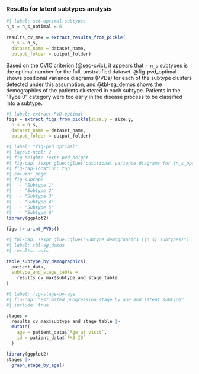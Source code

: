 ### Results for latent subtypes analysis {#sec-latent-subtypes .appendix}

```r
#| label: set-optimal-subtypes
n_s = n_s_optimal = 6

results_cv_max = extract_results_from_pickle(
  n_s = n_s,
  dataset_name = dataset_name,
  output_folder = output_folder)
```

Based on the CVIC criterion (@sec-cvic), it appears that `r n_s` subtypes is the optimal number for the full, unstratified dataset.
@fig-pvd_optimal shows positional variance diagrams (PVDs) for each of the subtype clusters detected under this assumption, and @tbl-sg_demos shows the demographics of the patients clustered in each subtype. Patients in the "Type 0" category were too early in the disease process to be classified into a subtype.

```r
#| label: extract-PVD-optimal
figs = extract_figs_from_pickle(size.y = size.y,
  n_s = n_s,
  dataset_name = dataset_name,
  output_folder = output_folder)
```

::: landscape

```r
#| label: "fig-pvd_optimal"
#| layout-ncol: 2
#| fig-height: !expr pvd_height
#| fig-cap: !expr glue::glue("positional variance diagrams for {n_s_optimal} subtypes")
#| fig-cap-location: top
#| column: page
#| fig-subcap:
#|   - "Subtype 1"
#|   - "Subtype 2"
#|   - "Subtype 3"
#|   - "Subtype 4"
#|   - "Subtype 5"
#|   - "Subtype 6"
library(ggplot2)

figs |> print_PVDs()

```

```r
#| tbl-cap: !expr glue::glue("Subtype demographics ({n_s} subtypes)")
#| label: tbl-sg_demos
#| results: asis

table_subtype_by_demographics(
  patient_data,
  subtype_and_stage_table = 
    results_cv_max$subtype_and_stage_table
)

```

:::

```r
#| label: fig-stage-by-age
#| fig-cap: "Estimated progression stage by age and latent subtype"
#| include: true

stages = 
  results_cv_max$subtype_and_stage_table |> 
  mutate(
    age = patient_data$`Age at visit`,
    id = patient_data$`FXS ID`
  )

library(ggplot2)
stages |>
  graph_stage_by_age()
  


```


